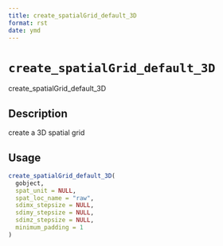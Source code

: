 ```yaml
--- 
title: create_spatialGrid_default_3D 
format: rst 
date: ymd 
--- 
```

# `create_spatialGrid_default_3D`

create_spatialGrid_default_3D


## Description

create a 3D spatial grid


## Usage

```r
create_spatialGrid_default_3D(
  gobject,
  spat_unit = NULL,
  spat_loc_name = "raw",
  sdimx_stepsize = NULL,
  sdimy_stepsize = NULL,
  sdimz_stepsize = NULL,
  minimum_padding = 1
)
```


